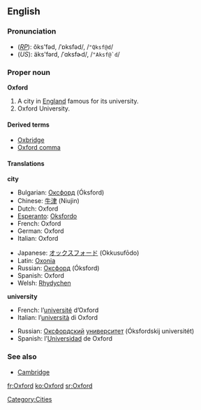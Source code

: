==English==
===Pronunciation===
*(''[[RP]]''): ŏks'fəd, /ˈɒksfəd/, /<tt>"Qksf@d</tt>/
*(''US''): äks'fərd, /ˈɑksfɚd/, /<tt>"Aksf@`d</tt>/

===Proper noun===
'''Oxford'''
{{wikipedia}}

# A city in [[England]] famous for its university.
# Oxford University.

====Derived terms====
*[[Oxbridge]]
*[[Oxford comma]]

====Translations====
'''city'''
{{top}}
*Bulgarian: [[Оксфорд]] (Óksford) {{m}}
*Chinese: [[牛津]] (Niujin)
*Dutch: Oxford
*[[Esperanto]]: [[Oksfordo]]
*French: Oxford
*German: Oxford
*Italian: Oxford
{{mid}}
*Japanese: [[オックスフォード]] (Okkusufōdo)
*Latin: [[Oxonia]]
*Russian: [[Оксфорд]] (Óksford) {{m}}
*Spanish: Oxford
*Welsh: [[Rhydychen]]
{{bottom}}

'''university'''
{{top}}
*French: l’[[université]] d’Oxford {{f}}
*Italian: l’[[università]] di Oxford {{f}}
{{mid}}
*Russian: [[Оксфордский]] [[университет]] (Óksfordskij universitét) {{m}}
*Spanish: l’[[Universidad]] de Oxford {{f}}
{{bottom}}

===See also===
*[[Cambridge]]

[[Category:Cities]]

[[fr:Oxford]]
[[ko:Oxford]]
[[sr:Oxford]]